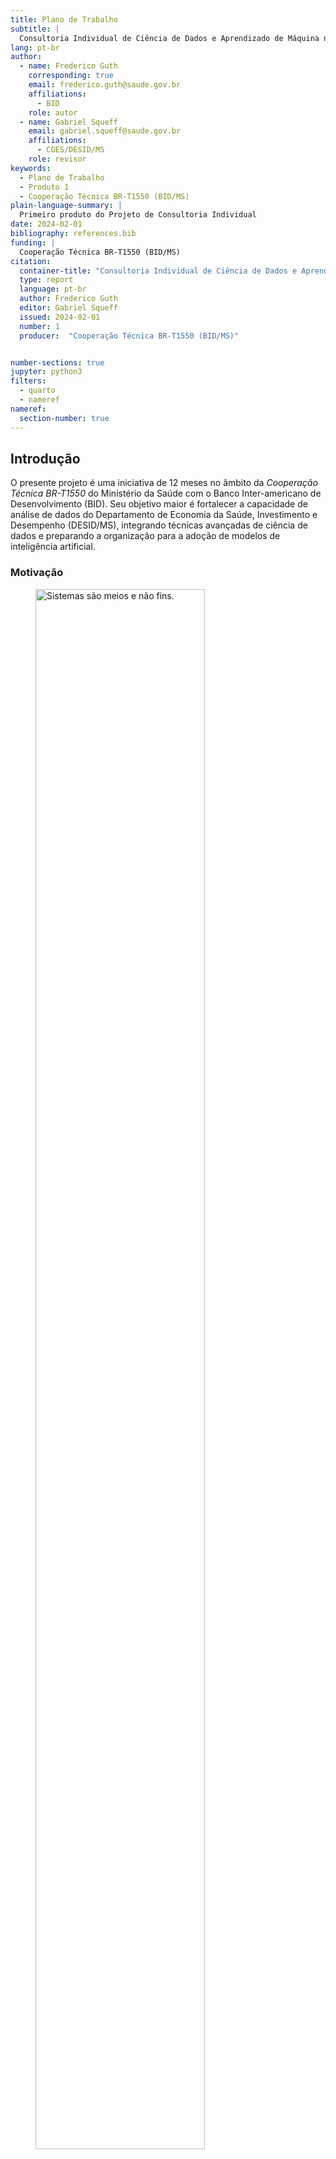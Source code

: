 ```yaml
---
title: Plano de Trabalho
subtitle: |
  Consultoria Individual de Ciência de Dados e Aprendizado de Máquina no Departamento de Economia da Saúde, Investimento e Desempenho do Ministério da Saúde
lang: pt-br
author:
  - name: Frederico Guth
    corresponding: true
    email: frederico.guth@saude.gov.br
    affiliations:
      - BID
    role: autor
  - name: Gabriel Squeff
    email: gabriel.squeff@saude.gov.br
    affiliations:
      - CGES/DESID/MS
    role: revisor
keywords:
  - Plano de Trabalho
  - Produto 1
  - Cooperação Técnica BR-T1550 (BID/MS)
plain-language-summary: |
  Primeiro produto do Projeto de Consultoria Individual
date: 2024-02-01
bibliography: references.bib
funding: |
  Cooperação Técnica BR-T1550 (BID/MS)
citation:
  container-title: "Consultoria Individual de Ciência de Dados e Aprendizado de Máquina"
  type: report
  language: pt-br
  author: Frederico Guth
  editor: Gabriel Squeff
  issued: 2024-02-01
  number: 1
  producer:  "Cooperação Técnica BR-T1550 (BID/MS)"


number-sections: true
jupyter: python3
filters: 
  - quarto
  - nameref
nameref:
  section-number: true
---
```


## Introdução {#sec-intro}
O presente projeto é uma iniciativa de 12 meses no âmbito da _Cooperação Técnica BR-T1550_ do Ministério da Saúde com o Banco Inter-americano de Desenvolvimento (BID). Seu objetivo maior é fortalecer a capacidade de análise de dados do Departamento de Economia da Saúde, Investimento e Desempenho (DESID/MS), integrando técnicas avançadas de ciência de dados e preparando a organização para a adoção de modelos de inteligência artificial.

### Motivação


![Sistemas são meios e não fins.](images/pratos.svg){.column-margin .lightbox fig-alt="jogador equilibrando pratos e perdendo gols" width=80% #fig-pratos}

A Coordenação-Geral de Informações em Economia da Saúde (CGES/DESID) é uma área multidiprofissional e interdisciplinar responsável por importantes sistemas de registro de informações econômicas de saúde (SIOPS, BPS e ApuraSUS) e pelo uso desses dados para fornecer evidências econômicas para formulação de políticas, diretrizes e metas para a contínua melhoria do Sistema Único de Saúde (SUS).

> Os sistemas não são fins em si mesmos.  Mais Economia!
> 
> --- Gabriel Squeff
>

Desde o início de 2023, a CGES tem investido em melhorias para automatizar e reduzir esforços na obtenção dos registros e aumentar a produção de evidências econômicas baseadas na análise de dados. Tais evidências são a missão principal da DESID e subsidiam a formulação de políticas, diretrizes e metas para que as ações e serviços de saúde sejam  prestados de forma eficiente, equitativa e com qualidade para melhor acesso da população, atendendo aos princípios da universalidade, igualdade e integralidade da atenção à saúde estabelecidos constitucionalmente para o Sistema Único de Saúde (SUS).

A coordenação identificou a necessidade urgente e prioritária de fortalecer suas capacidades de análise de dados, uma vez que conta atualmente com reduzida equipe especializada na área, a maior parte das análises ainda é realizada apenas em planilhas e os processos de ingestão e transformação de dados são _ad-hoc_ e não institucionalizados. 

Essa necessidade se torna ainda mais crítica com a responsabilidade assumida pela CGES na produção futura do Sistema de Contas de Saúde (SHA), em cooperação com a a Organização para a Cooperação e Desenvolvimento Econômico (OCDE) e outras instituições governamentais brasileiras.

- criação do Núcleo de Engenharia de Dados (NErD)


### Objetivos do Projeto

- Melhorar a qualidade e facilitar os processos de análise de dados da CGES;
- Reduzir a dependência externa da CGES para a realização de suas funções;
- Apoiar a produção do SHA de acordo com a metodologia da OCDE.
- Melhorar os processos de desenvolvimento de produtos de dados.

### Escopo do Projeto

- Análise dos desafios, processos e capacidade técnica atual e desenvolvimento de uma estratégia de utilização de técnicas de Ciência de - Dados e Aprendizado de Máquinas  para melhoria dos processos da CGES.
- Desenvolvimento de plano de infraestrutura técnica e capacitação da equipe.
- Desenvolvimento de metodologia de desenvolvimento de produtos de dados.
- Desenvolvimento de proposta de portfólio de produtos de dados.
- Desenvolvimento de produtos de dados: esteiras de dados, relatórios, indicadores, datasets etc.


### Este documento

| | | 
| :----------:|:-------------------|
| **Contrato** | Cooperação Técnica BR-T1550 |
| **Projeto** | Consultoria Individual de Ciência de Dados e Aprendizado de Máquina no Departamento de Economia da Saúde, Investimento e Desempenho do Ministério da Saúde |
| **Produto** | Entregável 1 - Plano de Trabalho |


## Objetivos
O presente _Plano de Trabalho_ tem como objetivos:

- Contextualizar o Projeto (\nameref{sec-intro})
- Apresentar e justificar a abordagem sociotécnica que será adotada (\nameref{sec-metodo})
- Descrever os entregáveis e o cronograma de entregas (\nameref{sec-result})
- Estabelecer expectativas e critérios de sucesso do Projeto (\nameref{sec-conclusao})

## Método {#sec-metodo}

### Contexto
![A imensidão do confuso mercado de ferramentas analíticas.](images/MAD2023.png){.column-page-inset-shaded .lightbox fig-alt="Centenas de logotipos de empresas e produtos que oferecem soluções para análise de dados."}

Estima-se que o investimento em ferramentas analíticas tenha superado 80 bilhões de dólares em 2023[@snowflake2020s1]. Muitas organizações já estão na terceira geração de suas _plataformas de dados_, com a esperança de obter _insights_ e tomar decisões rápidas baseadas em evidências. Poucas, porém, podem se dizer verdadeiramente _data-driven_.

::::: {.block fill="yellow.lighten(90%)" outset="1em" radius="6pt" #quadro-plataformas width=70%}

**Datawarehouses e BI (primeira geração):**  consolidando dados de diversas fontes, essa estratégia foca na limpeza e verificação dos dados antes de torná-los disponíveis. Essa centralização enfrenta desafios de escalabilidade à medida que as fontes de dados aumentam. Principais artefatos são relatórios e painéis (_dashboards_). Tabelas e relatórios complicados entendidos por poucos especialistas, impacto limitado nos negócios.

**Big Data e Data Lakes (segunda geração):**  Como resposta aos gargalos da geração anterior e aproveitando a redução de custos de _hardware_, _Data Lakes_ armazenam dados em arquivos, com transformações ocorrendo no momento do consumo. Embora ofereça flexibilidade, esta abordagem apresenta desafios quanto à qualidade e documentação dos dados.

**Plataformas em Nuvem (terceira geração):**  semelhante à geração anterior, mas modernizada com: 

 - **(a)** dados em tempo real (_streams_);
 - **(b)** processamento unificado de dados em _batch_ e _stream_; e 
 - **(c)** uso intensivo da nuvem. Embora aborde falhas anteriores, ainda carrega problemas das gerações passadas.

:::::


Entender por que tantas implantações de plataformas de dados não entregam os resultados esperados é essencial para assegurar o sucesso deste projeto. 

![Investimento em capacidade tecnológica, ferramentas e _know-how_, é condição necessária mais não suficiente para se tornar _data-driven_.](images/missing_leg.svg){.column-margin .lightbox #fig-missing-leg width=90%}

Em nossa experiência, muitos projetos pecam por acreditar que basta investimento em tecnologia.  Investimento em capacidade tecnológica, ferramentas e _know-how_, é condição necessária mas não suficiente para uma organização se tornar _data-driven_ [@fig-missing-leg].

Para compreensão do método a ser adotado no presente projeto, partiremos da definição do problema, explorando-o em todas as suas dimensões.

### Definição do Problema

#### Servir, Aprender e Evoluir

![Serviço como fluxo de valor e feedback; um ciclo.](images/servico.svg){.column-margin .lightbox #fig-servico fig-alt="Fluxo de valor da organização para o usuário, serviço, e do usuário para a organização, feedback." width=90% fig-column=margin}

<!-- Todo serviço deve transformar seu _usuário_ para melhor [^usuario]; um _fluxo de valor_ (@fig-servico) que pode envolver diversas etapas e atendimentos [@quadro-transacional-vs-analitico]. -->
Todo serviço deve transformar seu _usuário_ para melhor [^usuario]; um _fluxo de valor_ que pode envolver diversas etapas e atendimentos ([@fig-servico]). O SUS atua diariamente para melhorar a saúde dos brasileiros, milhares de vezes por dia. A importância de _servir_ (atender) está fortemente imbuída na cultura do Ministério.

[^usuario]: *Usuário* Pessoa ou organização que se beneficia de um serviço. Também chamado de _cliente_.

Cada _transação_ [^transacao] deixa um rastro de dados. A imensa quantidade de dados gerados pelo SUS é visto por alguns como um ativo: essa é uma visão equivocada.  Ativos têm valor quando guardados, mas _dados_ só tem valor quando usados. 

::::: {.block fill="yellow.lighten(90%)" outset="1em" radius="6pt" #quadro-plataformas width=70%}
**Dados transacionais:** dados primários que sustentam o funcionamento dos serviços diretos ao usuário e mantêm seu estado atual. Também conhecidos como _dados operacionais_.

**Dados analíticos:** dados derivados das bases transacionais (secundários), fornecem visão agregada e histórica dos serviços.

::::: 

[^transacao]: Uma transação é uma execução do serviço, um atendimento.

![Evolução contínua.](images/evolucao.svg){.column-margin .lightbox fig-alt="Centenas de logotipos de empresas e produtos que oferecem soluções para análise de dados." #fig-evolucao width=50%}

O _feedback_ do usuário, direto e indireto (via indicadores), fornece informações cruciais para aprimorar o serviço: um fluxo de valor no sentido contrário, do usuário para o serviço. O propósito do SUS vai além de atender o usuário no momento presente, mas também envolve a _evolução contínua_ do serviço ([@fig-evolucao],) baseada em evidências. Quanto mais rápido o ciclo de _servir_, _analizar_ e _aprender_, mais hipóteses podem ser testadas e mais rápido o serviço evolui.



#### Desafios Organizacionais {#sec-prisao}

![O "sistema" moendo pessoas. Arte de _Gerald Scarfe_ para o filme _The Wall_ (1982).](images/grinder.png){.column-margin .lightbox fig-alt="Triângulo com propósito, autonomia e maestria em cada vértice." width=90% #fig-grinder}

> "Nos primeiros quatro meses de 2023, mais de 10,3 mil servidores [1/3 do quadro] da Secretaria de Saúde do Distrito Federal (SES-DF) precisaram de atestados de afastamento do trabalho. Grande parte desses servidores são técnicos em enfermagem" -- @Schwingel2023.  

Organizações doentes adoecem pessoas. No serviço público, são servidoras _da ponta_, que tem contato direto com usuário, as que mais adoecem. _O que está acontecendo?_

![Muros organizacionais.](images/paredes3.svg){.column-margin .lightbox fig-alt="times separados tentando sem sucesso coordenar um serviço" width=90% #fig-paredes}

Organizações públicas e privadas ainda são majoritariamente estruturadas em silos funcionais ([@fig-paredes]), com equipes especializadas em áreas como negócio, tecnologia, jurídico, controle; herança da burocracia de Weber e da _gestão científica_ de Taylor do início do século XX.

Esta estrutura exige que cada serviço seja coordenado entre equipes distintas, com diferentes hierarquias, prioridades e linguagens. A dinâmica lembra a brincadeira da _corrida de três pernas_ das _gincanas infantis_, onde se amarra o pé de um criança ao de outra: a falta de alinhamento entre equipes resulta em atrasos e falhas, fazendo com que o conjunto mova-se ao ritmo imposto pela equipe mais lenta.

Os servidores _da ponta_ atendem os _usuários reais_, enfrentam a realidade; os servidores _meio_ atendem os servidores mais à ponta, _usuários internos_. Estar na ponta traz clareza da importância da sua contribuição individual, **senso de propósito**. Ao mesmo tempo, exarceba a **sensação de impotência** diante de uma realidade que não se tem total autonomia para mudar. 

> O servidor na ponta está preso entre a realidade e o muro organizacional.

![Auto-motivação segundo Dan Pink (Figura inspirada em _\@sketchplanations_)](images/danpink3.svg){.column-margin .lightbox fig-alt="Triângulo com propósito, autonomia e maestria em cada vértice." width=90% #fig-danpink}

Dan Pink argumenta que a auto-motivação é impulsionada por três elementos fundamentais: autonomia, maestria e propósito [@pink2010drive]. Autonomia refere-se à capacidade de controlar o próprio trabalho; maestria é o desejo de evoluir continuamente em algo que importa; e propósito diz respeito à conexão do trabalho com algo maior e mais significativo. Pink sugere que quando esses três elementos estão presentes, os indivíduos são mais motivados, engajados e produtivos.

Em certa medida, a organização em silos produz a antítese das condições para a automotivação. 

#### Evolução orientada a missões {#sec-missoes}
A gestão orientada a evidências estabelece apenas o método da resposta, mas não o que perguntar, para onde evoluir. Para isso é primordial definir escolhas estratégicas, decisões políticas.

O conceito de "_missões_" em políticas públicas tem sido popularizado pela economista Mariana Mazzucato [@Mazzucato2022]. Ela destaca a importância de definir objetivos claros, ambiciosos e mensuráveis para orientar a inovação, metas _moonshot_.

::::: {.block fill="yellow.lighten(90%)" outset="1em" radius="6pt" #quadro-plataformas width=70%}

**Moonshot:** Meta ambiciosa, que requer inovação radical para ser atingida. Remete ao projeto Apollo que ambicionou levar humanos à Lua. Difere-se da missão-maior de servir por ser uma missão-meta, com prazo e escopo definidos.

_Ex._ Meta "Três Bilhões" da OMS: @gpw13

- 1 bilhão de pessoas a mais com cobertura universal de saúde.
- 1 bilhão de pessoas a mais protegidas de emergências de saúde.
- 1 bilhão de pessoas a mais gozando de melhor saúde e bem-estar.

:::::

A ambição de uma meta _moonshot_ envolve essencialmente risco. Elas definem concretamente "_onde_" se quer chegar, mas não "_como_". Para  o "_como_" existem "apostas", caminhos-hipótese que se pode testar. Algumas hipóteses vão falhar, mas o aprendizado é parte do processo.


#### Cultura organizacional {#sec-cultura}

Uma grande contribuição do arcabouço de missões apresentado por Mazzucato é lembrar no debate econômico que mudança é feita por pessoas e que as pessoas são motivadas por propósitos (@fig-danpink).
Para criar um ambiente em que os indivíduos se auto-motivem, é importante criar uma cultura organizacional adequada. Para isso, é importante pensar em governança.

![Governança: Alinhamento e Autonomia.](images/alinha_autonomia.svg){.lightbox fig-alt="gráfico relacionando alinhamento com autonomia" width=90% #fig-governanca fig-align="center"}


Governança é o conjunto de políticas, procedimentos, padrões e responsabilidades estabelecidos para orientar e monitorar a gestão e o uso de recursos (incluindo dados, tecnologia e processos) de maneira eficaz e alinhada com os objetivos da organização. A governança garante que haja clareza nas decisões, responsabilidades e que os riscos sejam gerenciados adequadamente, protegendo os interesses de todas as partes envolvidas.

A relação entre _alinhamento_ e _autonomia_ entre equipes e pessoas determina a governança em uma organização. Quando há pouco alinhamento e pouca autonomia, o resultado tende a ser a uma cultura apática, onde a falta de direção clara e a restrição na tomada de decisão geram desengajamento e falta de iniciativa. Em contraste, um cenário de muito alinhamento com pouca autonomia caracteriza a autocracia, que limita a inovação e a velocidade das mudanças. Por outro lado, pouco alinhamento combinado com muita autonomia pode levar a uma forma de anarquia, onde há esforços descoordenados e ineficiência. 

Muros organizacionais ([@sec-prisao]) favorecem o surgimento de _autocracia_ dentro dos silos e _anarquia_ entre silos. 

O ideal é uma cultura ágil, de muito alinhamento e muita autonomia, que propicia decisões rápidas, bem embasadas e invadoras. Para tanto, é preciso romper com silos e montar equipes multifuncionais, autônomas e responsáveis por um ou mais serviços do início ao fim e alinhadas à estragégia maior.

![O arcabouço socio-técnico](images/missao.svg){.column-margin .lightbox fig-alt="Triângulo com missão, governança e capacidade." width=90% #fig-missao}


### Abordagem sociotécnica

A análise do problema torna transparente que além de direcionamento estratégico (missão) e capacidade técnica, a evolução contínua de um serviço depende de uma cultura organizacional adequada, ou seja, depende de aspectos sociais. Esse é o argumento central da teoria sociotécnica, cujas lições foram descobertas, esquecidas e redescobertas várias vezes com diferentes nomes ao longo dos anos, das minas de carvão de Yorkshire, ao vale do silício.

#### Das minas de carvão de Yorkshire ao Spotify 
  
  No final dos anos 1940, o carvão era a principal fonte de energia da Inglaterra. Para apoiar a recostrução industrial pós-guerra, era essencial aumentar a sua produção e reduzir custos. Com esse intuito, introduziram-se novas máquinas nas minas de Yorkshire. A produtividade, contudo, diminuiu.

  Chamados para investigar o problema, pesquisadores do Instituto Tavistock descobriram que as novas máquinas alteraram a dinâmica e cooperação entre os mineiros, que antes trabalhavam em equipes multifuncionais e autônomas com foco na resolução de problemas e alto grau de adaptabilidade.

  Dessa observação nasceu a teoria sociotécnica, que enfatiza a importância de equilibrar tecnologia e relações humanas. Essa lição foi ora esquecida, ora redescoberta em diferentes contextos:

- No esforço de guerra americano que dobrou o PIB em 4 anos;
- Na reconstrução do devastado Japão com o que se tornou conhecido como sistema Toyota de produção (Lean Manufacturing);
- No movimento de Lean Startups e DevOps do Vale do Silício que culminaram no que hoje é referido como modelo Spotify.

| Princípio                            | Descrição                                                                            |
|:-------------------------------------|:-------------------------------------------------------------------------------------|
| **Foco no Valor**              | Focar em entregar valor aos usuários.                                                          |
| **Times Multifuncionais**      | Colaboração entre diferentes especialidades para agilizar e melhorar a qualidade do serviço.   |
| **Autonomia**              | Empoderar equipes para tomar decisões e falhar.                                                |
| **Alinhamento**            | Garantir alinhamento de padrões e objetivos comuns.                                            |
| **Entrega Contínua**       | Automatizar com toque humano, reduzindo o tempo entre pedido e feedback do usuário.            |
| **Feedback Contínuo**      | Utilizar o feedback dos usuários em ciclos rápidos de melhoria.                                |
| **Melhoria Contínua**      | Otimizar constantemente processos e serviços para alcançar excelência operacional.             |
| **Eliminação de Desperdícios** | Eliminar atividades que não agregam valor.                                                   |
| **Comunicação Aberta**     | Promover a transparência e compartilhamento de informações.                                    |
| **Liderança Servil**       | Apoiar, capacitar e servir às equipes, em vez de direcioná-las.                                 |
: Os 10 princípios sociotécnicos


#### DevOps: Abordagem sociotécnica no desenvolvimento de software

No início do milênio, a prestação de serviços via web começou a se sofisticar e _sites_ passaram a ficar cada vez mais parecidos com _aplicações_. 

Em grande medida, a _web_, que foi criada como uma plataforma para publicação e consumo de documentos (páginas), é um ambiente hostil para desenvolvimento de _aplicações. Desenvolver _webapps_ envolve coordenar trabalhos muito distintos que vão desde aspectos visuais e de usabilidade (UI/UX), lidar com a diversidade de navegadores e suas respectivas compatibilidades tecnológicas, interoperabilidade com bancos de dados e sistemas de terceiro e questões de manutenção da infra-estrutura.

A entrega de valor acontece quando novas _funcionalidades_ são publicadas e usadas pelos usuários. A evolução do serviço e ganho de competitividade depende de acelerar o ciclo de lançamento, análise e aprendizado. Ainda assim, mesmo entre os líderes de mercado, este era um processo lento, arriscado e custoso e o desenvolvimento de aplicações web envolvia lidar com diversos desafios:

1. **Silos entre Desenvolvimento e Operações**: As equipes de desenvolvimento e operações (negócios) trabalhavam frequentemente em isolamento, com pouca colaboração ou comunicação entre elas. Isso levava a uma transferência ineficaz do software do desenvolvimento para a produção, com operações lutando para gerenciar e manter aplicativos que não compreendiam completamente.

2. **Ciclos de Lançamento Lentos**: Os métodos de desenvolvimento de software tradicionais, como o modelo em cascata, dominavam, levando a ciclos de lançamento longos e inflexíveis. Isso dificultava a capacidade das empresas de responder rapidamente às mudanças no mercado ou às necessidades dos clientes.

3. **Falta de Automação**: A automação em áreas como testes, integração e implantação de software era limitada ou inexistente. Isso resultava em processos manuais propensos a erros, atrasos significativos e uma qualidade de produto inconsistente.

4. **Dificuldades de Escalabilidade e Estabilidade**: Com a popularidade crescente da internet e das aplicações web, as organizações enfrentavam desafios significativos em escalar e manter a estabilidade de seus sistemas sob demanda variável. A falta de práticas e ferramentas adequadas para gerenciar a infraestrutura de TI complicava esses problemas.

5. **Desafios de Qualidade e Confiabilidade**: A falta de práticas contínuas de integração e testes levava frequentemente a bugs de software e problemas de confiabilidade que só eram descobertos após o lançamento. Isso afetava negativamente a experiência do usuário e a reputação das empresas.

6. **Resistência à Mudança**: Existia uma resistência cultural significativa à mudança dentro das organizações. Isso incluía a hesitação em adotar novas tecnologias e práticas, bem como a dificuldade em quebrar os silos organizacionais existentes.


Por volta dos anos 2000, a Amazon implantava melhoria em sua plataforma de e-commerce em ciclos que duravam de muitos meses e até anos. Já em 2015, o varejista implantava mais de 50 milhões de melhorias por ano (uma implantação por segundo)[@HowAmazon]. Em 15 anos a empresa mudou totalmente os seus processos e as inovações criadas no processo deram origem a todo uma nova linha de negócios, a AWS (Amazon Web Services).

O lançamento do _framework_ Rails em 2004 é um marco na trajetória de disseminação de práticas culturais para o desenvolvimento de aplicações web. Surge a ideia de **convenção sobre configuração**, ou seja, a adoção de padrões de processo que tornam possível automatizar tarefas do desenvolvimento.

Já no final dos anos 2000, início dos anos 2010, os aspectos sociotécnicos começaram a ser disseminados e conhecidos como **DevOps** a integração dos silos de desenvolvimento e operações. 

Hoje o desenvolvimento web é muito mais engenharia que arte e processos de:

- contole de versão;
- testes automatizados;
- integração contínua (Continuous Integration, CI);
- implantação contínua (Continuous Deployment, CD);

estão bastante disseminados em toda a indústria.

#### DataOps: Abordagem socio-técnica para Dados
Nos últimos poucos anos, as equipes responsáveis de gestão e análise de dados despertaram para as vantagens da abordagem socio-técnica e começaram a desenvolver e disseminar metodologia ágeis similares ao DevOps. Esse movimento passou a ser chamado **DataOps**.

### Arcabouço Data Mesh

O presente projeto pretende aplicar uma metodologia sociotécnica chamada **Data Mesh**, proposta por Zhamak Dehghani em 2019 e adotada por empresas como Netflix e PayPal. 

Data Mesh propõe uma arquitetura de dados descentralizada, com foco no design orientado ao domínio e auto-serviço. Inspirado em teorias de design orientado ao domínio e topologias de equipe, o Data Mesh busca escalar a análise de dados através da descentralização, transferindo a responsabilidade dos dados de equipes especialistas em dados para as equipes de domínio (áreas de negócio), com suporte de uma equipe de plataforma de dados.

Data Mesh é baseada em quadtro princípios fundamentais:

1. Dados como Produto;
1. Propriedade do Domínio;
1. Plataforma Auto-Serviço de Dados;
1. Governança Compartilhada.

#### Dados como Produto

Encarar os dados como um produto implica tratá-los com o mesmo nível de cuidado e atenção dedicados ao desenvolvimento de produtos de software. 

Um dado tem valor quando usado e para que seja usado ele precisa ter algumas características identificadas pelo acrônimo _FAIR_:


| Princípio FAIR   | Descrição                                        |
|:------------------|:--------------------------------------------------|
| Localizável      | Os dados devem ser facilmente descobertos e endereçáveis tanto por humanos quanto por computadores. |              
| Acessível        | Os dados devem ser nativamente acessíveis e  independentes de sistemas e formatos, permitindo o acesso através de diversas plataformas e  ferramentas.    |
| Interoperável    | Os dados devem ser capazes de se integrar com  outros conjuntos de dados, aplicações e  processos de trabalho para análise, armazenamento e processamento. |
| Reutilizável     | Os dados devem possuir valor intrínseco, ser confiáveis e estruturados de forma que suportem sua reutilização em diferentes contextos.|        


Além dessas características, é importante a _codificação_ de todo o processo de transformação dos dados, o que permite a criação de processos automáticos de documentação, testes e publicação dos dados.

#### Propriedade do Domínio

Este princípio enfatiza a importância de atribuir a autonomia e responsabilidade dos dados às equipes que estão intimamente ligadas ao domínio específico do negócio. A ideia é que as equipes de domínio, que possuem conhecimento especializado sobre seus respectivos setores, estão melhor posicionadas para gerenciar, curar e atualizar os dados de maneira eficaz. Isso promove uma maior qualidade e relevância dos dados, já que a equipe de domínio entende as nuances e requisitos específicos dos dados que gerencia.

No contexto do Projeto, os domínios da CGES são:

- Orçamentos
- Preços
- Custos
- SHA

#### Governança Compartilhada
Este princípio enfatiza a importância de manter padrões e políticas de dados coesos em todos os domínios de uma organização e até entre organizações. 

Além de facilitar a interoperabilidade e automação, a adoção de **convenções** facilita a comunicação entre equipes e reduz a quantidade de decisões de pouca relevância que precisam ser tomadas.

No contexto deste projeto, além de buscar criar políticas de governança compartilhadas entre as coordenações da DESID, buscaremos alinhar nossas políticas a outras áreas como o DEMAS e às políticas da Infra-estrutura Nacional de Dados Abertos (INDA).

#### Infra-estrutura de auto-serviço
A ideia de uma plataforma de dados auto-serviço é fornecer às equipes as ferramentas e capacidades necessárias para acessar, manipular e analisar dados sem depender excessivamente de suporte técnico especializado. Isso democratiza o acesso aos dados e capacita os usuários finais, permitindo que eles realizem tarefas de dados de forma independente, com agilidade e eficiência. Essas plataformas são projetadas para serem intuitivas e fáceis de usar, reduzindo barreiras para o trabalho com dados.

No contexto deste projeto, será desenvolvida uma plataforma auto-serviço de análise de dados para o  DESID baseada em ferramentas open-source: DESID Playground.  O **DESID Playground** éum dos principais entregáveis do projeto. 

### Critérios de Sucesso

O conceito de nível de maturidade é aplicada por diferentes governos e organizações para avaliar qualitativamente a eficácia das práticas de gestão e análise de dados e monitorar a evolução desses processos.  À medida que uma organização avança nos níveis de maturidade, ela implementa práticas de governança de dados mais formalizadas e padronizadas, alcançando maior eficiência, qualidade dos dados e capacidade de inovação.


| **Nível** | **Nome**           | **Descrição**                                  |
|:----:|:------------|:------------------------------------------------------|
| 1     | Inicial        | Processos ad-hoc, não estruturados e frequentemente caóticos.|
| 2     | Repetível      | Processos gerenciáveis e repetitivos, mas com pouca formalização.|
| 3     | Definido       | Processos documentados, padronizados e integrados.       |
| 4     | Gerenciado     | Processos monitorados e controlados, com melhoria contínua baseada em métricas.|
| 5     | Otimizado      | Foco na otimização contínua e no uso de dados para inovação e vantagem competitiva.|
: Níveis de Maturidade de Processos de Governança de Dados

Acreditamos que a melhor forma de medir o sucesso deste projeto é através de uma auto-avaliação da equipe beneficiária (CGES/DESID) do nível de maturidade da análise de dados antes e depois do projeto.

A auto-avaliação inicial é um dos entregáveis da próxima etapa do projeto;

### Gestão de Projeto
A gestão do projeto será livremente inspirada na metodologia ágil Scrum:

- _sprints_ de 2 a 3 semanas para cada domínio;
- uma reunião de retrospectiva da _sprint_ anterior e planejamento da próxima _sprint_;
- sem reuniões de alinhamento diário;


<!-- ### Riscos e Mitigações
- falta ferramentas básicas de colaboração e gestão
- datasus -->

## Resultados {#sec-result} 
### Entregáveis

| Entrega | Data | Produto | % Projeto | 
|:------|:-----------|:-------------------------------------------|:-------:|
| 1 | 02-Fev-2024 | ~~Plano de Trabalho~~ | 10% |
| 2 | 04-Mar-2024 | Mapeamento de sistemas e processos de geração de dados | 20% |
| 3 | 01-Abr-2024 |Descrição da Infraestrutura de Desenvolvimento de Produtos de Dados | 20% |
| 4 | 01-Jul-2024 | Mapeamento de potenciais produtos de dados | 20% |
| 5 | 06-Dez-2024 | Apresentação de Produtos de Dados | 30% |



####  Mapeamento de sistemas e processos de geração de dados
 - Auto-avaliação do nível de maturidade 
 - Mapeamento produtos de dados atuais 
 - Mapeamento do gap de capacidades

####  Descrição da Infraestrutura de Desenvolvimento de Produtos de Dados
- Especificação DESID Playground 
- Documentação de processos de desenvolvimento de produtos
- Proposta de plano de capacitação

#### Mapeamento de potenciais produtos de dados
- Proposta de catálogo de produtos

#### Apresentação de Produtos de Dados
- 1 ou mais produtos do domínio Orçamentos (SIOPS) 
- 1 ou mais produtos do domínio Preços (BPS) 
- 1 ou mais produtos do domínio Custos (ApuraSUS) 
- 1 ou mais produtos do domínio Contas de Saúde (SHA) 
- Auto-avaliação do nível de maturidade




### Cronograma

:::{.column-page}
```mermaid
gantt
  
  tickInterval 1month
  todayMarker off
  

  title Projeto de Desenvolvimento de Produtos de Dados
  dateFormat  YYYY-MM-DD
  axisFormat %d-%b
  
  
    section Plano de Trabalho
    Concluído            :p1, 2024-01-07, 2024-02-02

    section Mapeamento de sistemas e processos de geração de dados
    Auto-avaliação do nível de maturidade       : m1, after p1, 1w
    Mapeamento produtos de dados atuais        : m2, after m1, 2w
    Mapeamento do gap de capacidades           : m3, after m2, 2024-03-04

    section Descrição da Infraestrutura de Desenvolvimento de Produtos de Dados
    Documentação de processos                  : d1, after m3, 2w
    Especificação DESID Playground             : d2, after d1 , 2024-04-01 
    Proposta de plano de capacitação           : d3, after d1, 2024-04-01

    section Mapeamento de potenciais produtos de dados
    Documentação processo Desenvolvimento      : c1, after d3, 8w
    Proposta de catálogo de produtos           : c2, after c1 , 2024-07-01
    
    section Apresentação de Produtos de Dados
    Produtos do domínio Orçamentos (SIOPS)     : a1, after c2  , 2024-11-25
    Produtos do domínio Preços (BPS)           : a2, after c2  , 2024-11-25
    Produtos do domínio Custos (ApuraSUS)      : a3, after c2  , 2024-11-25
    Produtos do domínio Contas de Saúde (SHA)  : a4, after c2  , 2024-11-25
    Apresentação :after a4, 2024-12-06
```

:::

## Conclusão {#sec-conclusao}

Este plano de trabalho representa o primeiro entregável de um projeto ambicioso, cujo objetivo principal é promover a evolução da governança da análise de dados da CGES/DESID. 

Esperamos contribuir para uma evolução nas práticas, processos e ferramentas de análise de dados que represente a elevação de pelo menos um nível de maturidade até o término do projeto. 

A descrição dos entregáveis e o cronograma apresentado reflete a nossa melhor estimativa para a conclusão das etapas planejadas. No entanto, caso identifiquemos oportunidades para adiantar as entregas sem comprometer a qualidade, certamente o faremos. Este compromisso não apenas reflete a nossa dedicação em atingir os objetivos estabelecidos, mas também em superar as expectativas da equipe.

## Referências{.unnumbered}

::: {#refs}
:::




